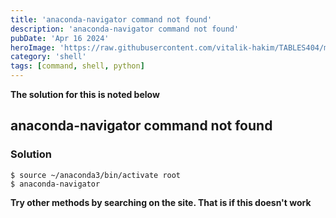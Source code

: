 ```yaml
---
title: 'anaconda-navigator command not found'
description: 'anaconda-navigator command not found'
pubDate: 'Apr 16 2024'
heroImage: 'https://raw.githubusercontent.com/vitalik-hakim/TABLES404/main/error_b/SHELL.jpg'
category: 'shell'
tags: [command, shell, python]
---
```


**The solution for this is noted below**

## anaconda-navigator command not found

### Solution

```shell
$ source ~/anaconda3/bin/activate root
$ anaconda-navigator
```

**Try other methods by searching on the site. That is if this doesn't work**
